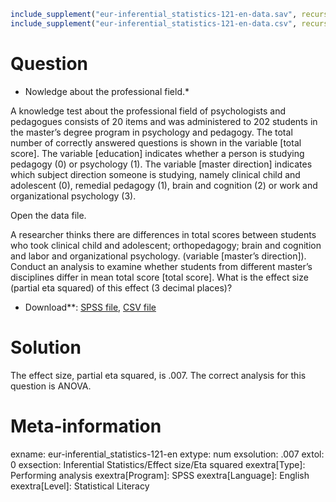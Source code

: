 ```r
include_supplement("eur-inferential_statistics-121-en-data.sav", recursive = TRUE)
include_supplement("eur-inferential_statistics-121-en-data.csv", recursive = TRUE)
```

Question
========
* Nowledge about the professional field.*

A knowledge test about the professional field of psychologists and pedagogues consists of 20 items and was administered to 202 students in the master's degree program in psychology and pedagogy. The total number of correctly answered questions is shown in the variable [total score]. The variable [education] indicates whether a person is studying pedagogy (0) or psychology (1). The variable [master direction] indicates which subject direction someone is studying, namely clinical child and adolescent (0), remedial pedagogy (1), brain and cognition (2) or work and organizational psychology (3).

Open the data file.

A researcher thinks there are differences in total scores between students who took clinical child and adolescent; orthopedagogy; brain and cognition and labor and organizational psychology. (variable [master's direction]). Conduct an analysis to examine whether students from different master's disciplines differ in mean total score [total score]. What is the effect size (partial eta squared) of this effect (3 decimal places)?

* Download**: [SPSS file](eur-inferential_statistics-121-en-data.sav), [CSV file](eur-inferential_statistics-121-en-data.csv)


Solution
========
The effect size, partial eta squared, is .007. The correct analysis for this question is ANOVA.

Meta-information
================
exname: eur-inferential_statistics-121-en
extype: num
exsolution: .007
extol: 0
exsection: Inferential Statistics/Effect size/Eta squared
exextra[Type]: Performing analysis
exextra[Program]: SPSS
exextra[Language]: English
exextra[Level]: Statistical Literacy
